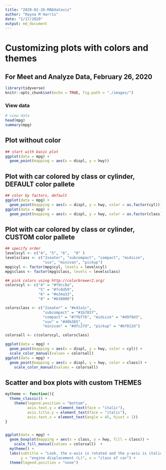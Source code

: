 ```yaml
---
title: "2020-02-26-MADdataviz"
author: "Rayna M Harris"
date: "2/17/2020"
output: md_document
---
```


# Customizing plots with colors and themes

## For Meet and Analyze Data, February 26, 2020

```r
library(tidyverse)
knitr::opts_chunk$set(echo = TRUE, fig.path = "./images/")
```

### View data

```r
# view data
head(mpg)
summary(mpg)
```

## Plot without color

```r
## start with basic plot
ggplot(data = mpg) + 
  geom_point(mapping = aes(x = displ, y = hwy))
```

## Plot with car colored by class or cylinder, DEFAULT color pallete

```r
## color by factors, default
ggplot(data = mpg) + 
  geom_point(mapping = aes(x = displ, y = hwy, color = as.factor(cyl)))
ggplot(data = mpg) + 
  geom_point(mapping = aes(x = displ, y = hwy, color = as.factor(class)))

```

## Plot with car colored by class or cylinder, CUSTOM color pallete

```r
## specify order
levelscyl <- c("4", "5", "6",  "8" )
levelsclass <- c("2seater", "subcompact", "compact", "midsize",
                 "suv", "minivan", "pickup")
mpg$cyl <- factor(mpg$cyl, levels = levelscyl)
mpg$class <- factor(mpg$class, levels = levelsclass)

## pick colors using http://colorbrewer2.org/
colorscyl <- c("4" = "#fdcc8a", 
               "5" = "#fc8d59", 
               "6" = "#e34a33",
               "8" = "#b30000")

colorsclass <- c("2seater" = "#e41a1c", 
                 "subcompact" = "#1b7837", 
                 "compact" = "#7fbf7b", "midsize" = "#d9f0d3",
                 "suv" = "#d8b365", 
                 "minivan" = "#dfc27d", "pickup" = "#bf812d")

colorsall <- c(colorscyl, colorsclass)

ggplot(data = mpg) + 
  geom_point(mapping = aes(x = displ, y = hwy, color = cyl)) +
  scale_color_manual(values = colorsall)
ggplot(data = mpg) + 
  geom_point(mapping = aes(x = displ, y = hwy, color = class)) +
    scale_color_manual(values = colorsall)
```

## Scatter and box plots with custom THEMES

```r
mytheme <- function(){
  theme_classic() +
    theme(legend.position = "bottom",
          axis.text.y = element_text(face = "italic"),
          axis.title.y = element_text(face = "italic"),
          axis.text.x = element_text(angle = 45, hjust = 1))
}


ggplot(data = mpg) + 
  geom_boxplot(mapping = aes(x = class, y = hwy, fill = class)) +
    scale_fill_manual(values = colorsall)  +
  mytheme() +
  labs(subtitle = "Look, the x-axis is rotated and the y-axis is italic!",
       y = "engine displacement (L)", x = "class of car") +
  theme(legend.position = "none")
```

